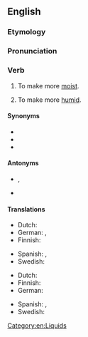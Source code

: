 ==English==

===Etymology===
{{suffix|en|moisture|ize}}

===Pronunciation===

{{IPA|en|/ˈmɔɪs.t͡ʃəɹaɪzə/}}

===Verb===
{{en-verb}}

# {{lb|en|transitive}} To make more [[moist]].
# {{lb|en|transitive}} To make more [[humid]].

====Synonyms====
* {{l|en|moisten}}
* {{l|en|moisturise}}
* {{l|en|humidify}}

====Antonyms====
* {{l|en|dry}}, {{l|en|desiccate}}
* {{l|en|dehumidify}}

====Translations====
{{trans-top|to make more moist}}
* Dutch: {{t+|nl|bevochtigen}}
* German: {{t+|de|befeuchten}}, {{qualifier| of skin:}} {{t+|de|eincremen}}
* Finnish: {{t+|fi|kosteuttaa}}
{{trans-mid}}
* Spanish: {{t+|es|humidificar}}, {{t+|es|humedecer}}
* Swedish: {{t+|sv|fukta}}
{{trans-bottom}}

{{trans-top|to make more humid}}
* Dutch: {{t+|nl|natmaken}}
* Finnish: {{t+|fi|kosteuttaa}}
* German: {{t|de|Feuchtigkeit spenden}}
{{trans-mid}}
* Spanish: {{t+|es|humidificar}}, {{t+|es|humedecer}}
* Swedish: {{t+|sv|fukta}}
{{trans-bottom}}

[[Category:en:Liquids]]